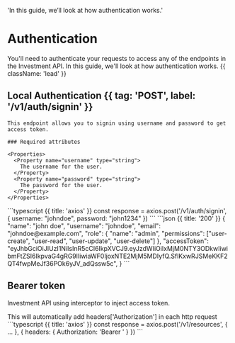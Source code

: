 
  'In this guide, we’ll look at how authentication works.'

# Authentication

You'll need to authenticate your requests to access any of the endpoints in the Investment API. In this guide, we'll look at how authentication works. {{ className: 'lead' }}

## Local Authentication {{ tag: 'POST', label: '/v1/auth/signin' }}

<Row>
  <Col>

    This endpoint allows you to signin using username and password to get access token.

    ### Required attributes

    <Properties>
      <Property name="username" type="string">
        The username for the user.
      </Property>
      <Property name="password" type="string">
        The password for the user.
      </Property>
    </Properties>
  </Col>
  <Col sticky>
    <CodeGroup title="Request" tag="POST" label="/v1/auth/signin">
    ```typescript {{ title: 'axios' }}
    const response = axios.post('/v1/auth/signin', {
      username: "johndoe",
      password: "john1234"
    })
    ```
    </CodeGroup>
    <CodeGroup title="Response">
    ```json {{ title: '200' }}
    {
      "name": "john doe",
      "username": "johndoe",
      "email": "johndoe@example.com",
      "role": {
        "name": "admin",
        "permissions": ["user-create", "user-read", "user-update", "user-delete"]
      },
      "accessToken": "eyJhbGciOiJIUzI1NiIsInR5cCI6IkpXVCJ9.eyJzdWIiOiIxMjM0NTY3ODkwIiwibmFtZSI6IkpvaG4gRG9lIiwiaWF0IjoxNTE2MjM5MDIyfQ.SflKxwRJSMeKKF2QT4fwpMeJf36POk6yJV_adQssw5c",
    }
    ```
    </CodeGroup>
  </Col>
</Row>


## Bearer token

Investment API using interceptor to inject access token.

<Row>
  <Col>
    This will automatically add headers['Authorization'] in each http request
  </Col>
  <Col sticky>
    <CodeGroup title="Example" tag="POST" label="/v1/resources">
    ```typescript {{ title: 'axios' }}
    const response = axios.post('/v1/resources', {
      ...
    }, {
      headers: {
        Authorization: 'Bearer <accessToken>'
      }
    })
    ```
    </CodeGroup>
  </Col>
</Row>
